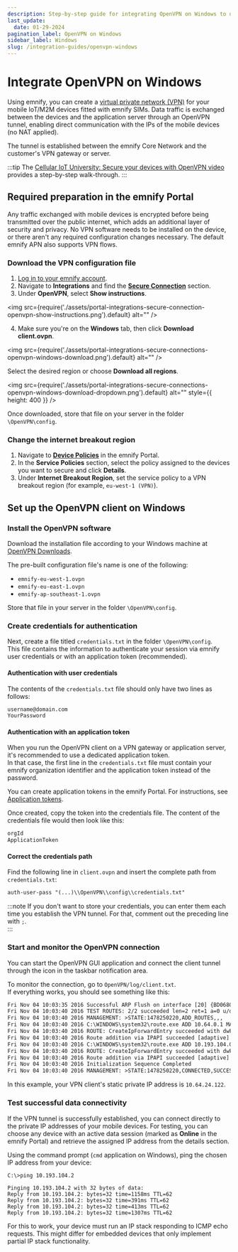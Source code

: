 ```yaml
---
description: Step-by-step guide for integrating OpenVPN on Windows to use on devices with emnify eSIMs.
last_update: 
  date: 01-29-2024
pagination_label: OpenVPN on Windows
sidebar_label: Windows
slug: /integration-guides/openvpn-windows
---
```


# Integrate OpenVPN on Windows

Using emnify, you can create a [virtual private network (VPN)](/glossary#vpn) for your mobile IoT/M2M devices fitted with emnify SIMs.
Data traffic is exchanged between the devices and the application server through an OpenVPN tunnel, enabling direct communication with the IPs of the mobile devices (no NAT applied).

The tunnel is established between the emnify Core Network and the customer's VPN gateway or server.

:::tip
The [Cellular IoT University: Secure your devices with OpenVPN video](https://www.youtube.com/watch?v=yt44fJpfkQ4) provides a step-by-step walk-through.
:::

## Required preparation in the emnify Portal

Any traffic exchanged with mobile devices is encrypted before being transmitted over the public internet, which adds an additional layer of security and privacy.
No VPN software needs to be installed on the device, or there aren't any required configuration changes necessary.
The default emnify APN also supports VPN flows.

### Download the VPN configuration file

1. [Log in to your emnify account](https://portal.emnify.com/sign).
2. Navigate to **Integrations** and find the [**Secure Connection**](https://portal.emnify.com/integrations#secure-connection) section.
3. Under **OpenVPN**, select **Show instructions**.

<img
  src={require('./assets/portal-integrations-secure-connection-openvpn-show-instructions.png').default}
  alt=""
/>

4. Make sure you're on the **Windows** tab, then click **Download client.ovpn**.

<img
  src={require('./assets/portal-integrations-secure-connections-openvpn-windows-download.png').default}
  alt=""
/>

Select the desired region or choose **Download all regions**.

<img
  src={require('./assets/portal-integrations-secure-connections-openvpn-windows-download-dropdown.png').default}
  alt=""
  style={{ height: 400 }}
/>

Once downloaded, store that file on your server in the folder `\OpenVPN\config`.

### Change the internet breakout region

1. Navigate to [**Device Policies**](https://portal.emnify.com/device-policies) in the emnify Portal.
1. In the **Service Policies** section, select the policy assigned to the devices you want to secure and click **Details**.
1. Under **Internet Breakout Region**, set the service policy to a VPN breakout region (for example, `eu-west-1 (VPN)`).

## Set up the OpenVPN client on Windows

### Install the OpenVPN software

Download the installation file according to your Windows machine at [OpenVPN Downloads](https://openvpn.net/community-downloads/).  

The pre-built configuration file's name is one of the following:

- `emnify-eu-west-1.ovpn` 
- `emnify-eu-east-1.ovpn`
- `emnify-ap-southeast-1.ovpn`  

Store that file in your server in the folder `\OpenVPN\config`.

### Create credentials for authentication

Next, create a file titled `credentials.txt` in the folder `\OpenVPN\config`.  
This file contains the information to authenticate your session via emnify user credentials or with an application token (recommended).

#### Authentication with user credentials

The contents of the `credentials.txt` file should only have two lines as follows:

```txt
username@domain.com
YourPassword
```

#### Authentication with an application token

When you run the OpenVPN client on a VPN gateway or application server, it's recommended to use a dedicated application token.  
In that case, the first line in the `credentials.txt` file must contain your emnify organization identifier and the application token instead of the password.  

You can create application tokens in the emnify Portal.
For instructions, see [Application tokens](/portal/application-tokens).

Once created, copy the token into the credentials file.
The content of the credentials file would then look like this:

```txt
orgId
ApplicationToken
```

#### Correct the credentials path

Find the following line in `client.ovpn` and insert the complete path from `credentials.txt`:  

```txt
auth-user-pass "(...)\\OpenVPN\\config\\credentials.txt"
```

:::note
If you don't want to store your credentials, you can enter them each time you establish the VPN tunnel.
For that, comment out the preceding line with `;`.  
:::

### Start and monitor the OpenVPN connection

You can start the OpenVPN GUI application and connect the client tunnel through the icon in the taskbar notification area.

To monitor the connection, go to `OpenVPN/log/client.txt`.  
If everything works, you should see something like this:

```txt
Fri Nov 04 10:03:35 2016 Successful ARP Flush on interface [20] {BD06804E-FC58-480D-B6A5-13E0EAE98940}
Fri Nov 04 10:03:40 2016 TEST ROUTES: 2/2 succeeded len=2 ret=1 a=0 u/d=up
Fri Nov 04 10:03:40 2016 MANAGEMENT: >STATE:1478250220,ADD_ROUTES,,,
Fri Nov 04 10:03:40 2016 C:\WINDOWS\system32\route.exe ADD 10.64.0.1 MASK 255.255.255.255 10.64.24.122
Fri Nov 04 10:03:40 2016 ROUTE: CreateIpForwardEntry succeeded with dwForwardMetric1=35 and dwForwardType=4
Fri Nov 04 10:03:40 2016 Route addition via IPAPI succeeded [adaptive]
Fri Nov 04 10:03:40 2016 C:\WINDOWS\system32\route.exe ADD 10.193.104.0 MASK 255.255.252.0 10.64.24.122
Fri Nov 04 10:03:40 2016 ROUTE: CreateIpForwardEntry succeeded with dwForwardMetric1=35 and dwForwardType=4
Fri Nov 04 10:03:40 2016 Route addition via IPAPI succeeded [adaptive]
Fri Nov 04 10:03:40 2016 Initialization Sequence Completed
Fri Nov 04 10:03:40 2016 MANAGEMENT: >STATE:1478250220,CONNECTED,SUCCESS,10.64.24.121,52.209.29.183
```

In this example, your VPN client's static private IP address is `10.64.24.122`.  

### Test successful data connectivity

If the VPN tunnel is successfully established, you can connect directly to the private IP addresses of your mobile devices.
For testing, you can choose any device with an active data session (marked as **Online** in the emnify Portal) and retrieve the assigned IP address from the details section.

Using the command prompt (`cmd` application on Windows), ping the chosen IP address from your device:

```shell
C:\>ping 10.193.104.2

Pinging 10.193.104.2 with 32 bytes of data:
Reply from 10.193.104.2: bytes=32 time=1158ms TTL=62
Reply from 10.193.104.2: bytes=32 time=391ms TTL=62
Reply from 10.193.104.2: bytes=32 time=413ms TTL=62
Reply from 10.193.104.2: bytes=32 time=1307ms TTL=62
```

For this to work, your device must run an IP stack responding to ICMP echo requests.
This might differ for embedded devices that only implement partial IP stack functionality.
